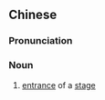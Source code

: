 {{also|上场门}}
==Chinese==
{{zh-forms|s=上场门|type=21}}

===Pronunciation===
{{zh-pron
|m=shàng場mén
|c=soeng5 coeng4 mun4
|cat=n
}}

===Noun===
{{zh-noun}}

# [[entrance]] of a [[stage]]